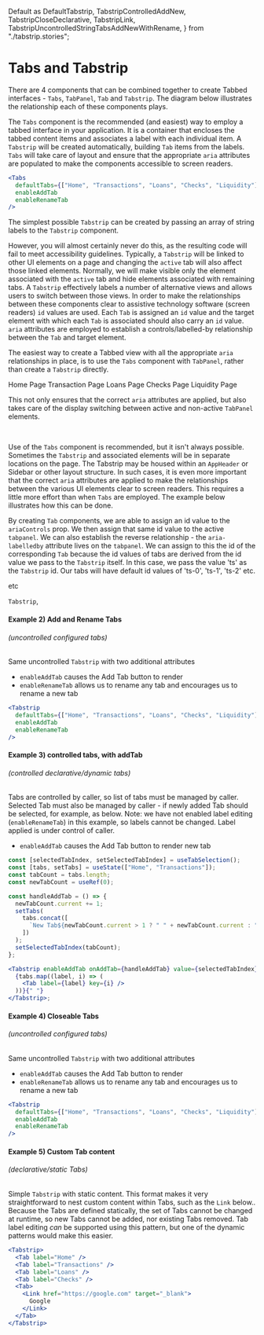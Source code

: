 
  Default as DefaultTabstrip,
  TabstripControlledAddNew,
  TabstripCloseDeclarative,
  TabstripLink,
  TabstripUncontrolledStringTabsAddNewWithRename,
} from "./tabstrip.stories";

<Meta title="Lab/Tabs/Doc" />

# Tabs and Tabstrip

There are 4 components that can be combined together to create Tabbed interfaces - `Tabs`, `TabPanel`, `Tab` and `Tabstrip`. The diagram below illustrates the relationship each of these components plays.

The `Tabs` component is the recommended (and easiest) way to employ a tabbed interface in your application. It is a container that encloses the tabbed content items and associates a label with each individual item. A `Tabstrip` will be created automatically, building `Tab` items from the labels. `Tabs` will take care of layout and ensure that the appropriate `aria` attributes are populated to make the components accessible to screen readers.

```jsx
<Tabs
  defaultTabs={["Home", "Transactions", "Loans", "Checks", "Liquidity"]}
  enableAddTab
  enableRenameTab
/>
```

The simplest possible `Tabstrip` can be created by passing an array of string labels to the `Tabstrip` component.

<Canvas withSource="open">
  <SaltProvider>
    <Tabstrip
      source={["Home", "Transactions", "Loans", "Checks", "Liquidity"]}
    />
  </SaltProvider>
</Canvas>

However, you will almost certainly never do this, as the resulting code will fail to meet accessibility guidelines. Typically, a `Tabstrip` will be linked to other UI elements on a page and changing the `active` tab will also affect those linked elements. Normally, we will make visible only the element associated with the `active` tab and hide elements associated with remaining tabs. A `Tabstrip` effectively labels a number of alternative views and allows users to switch between those views. In order to make the relationships between these components clear to assistive technology software (screen readers) `id` values are used. Each `Tab` is assigned an `id` value and the target element with which each `Tab` is associated should also carry an `id` value. `aria` attributes are employed to establish a controls/labelled-by relationship between the `Tab` and target element.

The easiest way to create a Tabbed view with all the appropriate `aria` relationships in place, is to use the `Tabs` component with `TabPanel`, rather than create a `Tabstrip` directly.

<Canvas withSource="open">
  <SaltProvider>
    <Tabs>
      <TabPanel label="Home">
        <Text>Home Page</Text>
      </TabPanel>
      <TabPanel label="Transactions">
        <Text>Transaction Page</Text>
      </TabPanel>
      <TabPanel label="Loans">
        <Text>Loans Page</Text>
      </TabPanel>
      <TabPanel label="Checks">
        <Text>Checks Page</Text>
      </TabPanel>
      <TabPanel label="Liquidity">
        <Text>Liquidity Page</Text>
      </TabPanel>
    </Tabs>
  </SaltProvider>
</Canvas>

This not only ensures that the correct `aria` attributes are applied, but also takes
care of the display switching between active and non-active `TabPanel` elements.

<br />

Use of the `Tabs` component is recommended, but it isn't always possible. Sometimes the `Tabstrip` and associated elements will be in separate locations on the page. The Tabstrip may be housed within an `AppHeader` or Sidebar or other layout structure. In such cases, it is even more important that the correct `aria` attributes are applied to make the relationships between the various UI elements clear to screen readers. This requires a little more effort than when `Tabs` are employed. The example below illustrates how this can be done.

<Canvas withSource="open">
  <Story id="lab-tabstrip--default" />
</Canvas>

By creating `Tab` components, we are able to assign an id value to the `ariaControls` prop. We then assign that same id value to the active `tabpanel`. We can also establish the reverse relationship - the `aria-labelledby` attribute lives on the `tabpanel`. We can assign to this the id of the corresponding `Tab` because the id values of tabs are derived from the id value we pass to the `Tabstrip` itself. In this case, we pass the value 'ts' as the `Tabstrip` id. Our tabs will have default id values of 'ts-0', 'ts-1', 'ts-2' etc.

etc

`Tabstrip`,

#### Example 2) Add and Rename Tabs

###### (uncontrolled configured tabs)

Same uncontrolled `Tabstrip` with two additional attributes

- `enableAddTab` causes the Add Tab button to render
- `enableRenameTab` allows us to rename any tab and encourages us to rename a
  new tab

```jsx
<Tabstrip
  defaultTabs={["Home", "Transactions", "Loans", "Checks", "Liquidity"]}
  enableAddTab
  enableRenameTab
/>
```

<SaltProvider>
  <TabstripUncontrolledStringTabsAddNewWithRename height={120} />
</SaltProvider>

#### Example 3) controlled tabs, with addTab

###### (controlled declarative/dynamic tabs)

Tabs are controlled by caller, so list of tabs must be managed by caller.
Selected Tab must also be managed by caller - if newly added Tab should be
selected, for example, as below. Note: we have not enabled label editing
(`enableRenameTab`) in this example, so labels cannot be changed. Label applied
is under control of caller.

- `enableAddTab` causes the Add Tab button to render new tab

```jsx
const [selectedTabIndex, setSelectedTabIndex] = useTabSelection();
const [tabs, setTabs] = useState(["Home", "Transactions"]);
const tabCount = tabs.length;
const newTabCount = useRef(0);

const handleAddTab = () => {
  newTabCount.current += 1;
  setTabs(
    tabs.concat([
      `New Tab${newTabCount.current > 1 ? " " + newTabCount.current : ""}`,
    ])
  );
  setSelectedTabIndex(tabCount);
};

<Tabstrip enableAddTab onAddTab={handleAddTab} value={selectedTabIndex}>
  {tabs.map((label, i) => (
    <Tab label={label} key={i} />
  ))}{" "}
</Tabstrip>;
```

<SaltProvider>
  <TabstripControlledAddNew height={120} />
</SaltProvider>

#### Example 4) Closeable Tabs

###### (uncontrolled configured tabs)

Same uncontrolled `Tabstrip` with two additional attributes

- `enableAddTab` causes the Add Tab button to render
- `enableRenameTab` allows us to rename any tab and encourages us to rename a
  new tab

```jsx
<Tabstrip
  defaultTabs={["Home", "Transactions", "Loans", "Checks", "Liquidity"]}
  enableAddTab
  enableRenameTab
/>
```

<SaltProvider>
  <TabstripCloseDeclarative height={120} />
</SaltProvider>

#### Example 5) Custom Tab content

###### (declarative/static Tabs)

Simple `Tabstrip` with static content. This format makes it very straightforward
to nest custom content within Tabs, such as the `Link` below.. Because the Tabs
are defined statically, the set of Tabs cannot be changed at runtime, so new
Tabs cannot be added, nor existing Tabs removed. Tab label editing _can_ be
supported using this pattern, but one of the dynamic patterns would make this
easier.

```jsx
<Tabstrip>
  <Tab label="Home" />
  <Tab label="Transactions" />
  <Tab label="Loans" />
  <Tab label="Checks" />
  <Tab>
    <Link href="https://google.com" target="_blank">
      Google
    </Link>
  </Tab>
</Tabstrip>
```

<SaltProvider>
  <TabstripLink height={100} />
</SaltProvider>
